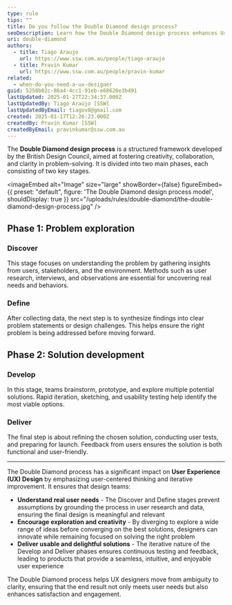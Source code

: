 ```yaml
---
type: rule
tips: ""
title: Do you follow the Double Diamond design process?
seoDescription: Learn how the Double Diamond design process enhances User Experience (UX) by fostering user-centered solutions through structured problem exploration, creative ideation, and iterative development.
uri: double-diamond
authors:
  - title: Tiago Araujo
    url: https://www.ssw.com.au/people/tiago-araujo
  - title: Pravin Kumar
    url: https://www.ssw.com.au/people/pravin-kumar
related:
  - when-do-you-need-a-ux-designer
guid: 5258b82c-86a4-4cc1-91eb-e68626e3b491
lastUpdated: 2025-01-27T22:34:37.000Z
lastUpdatedBy: Tiago Araújo [SSW]
lastUpdatedByEmail: tiagov8@gmail.com
created: 2025-01-17T12:26:23.000Z
createdBy: Pravin Kumar [SSW]
createdByEmail: pravinkumar@ssw.com.au
---
```


The **Double Diamond design process** is a structured framework developed by the British Design Council, aimed at fostering creativity, collaboration, and clarity in problem-solving. It is divided into two main phases, each consisting of two key stages.

<imageEmbed
  alt="Image"
  size="large"
  showBorder={false}
  figureEmbed={{
    preset: "default",
    figure: 'The Double Diamond design process model',
    shouldDisplay: true
  }}
  src="/uploads/rules/double-diamond/the-double-diamond-design-process.jpg"
/>

## Phase 1: Problem exploration

### Discover

This stage focuses on understanding the problem by gathering insights from users, stakeholders, and the environment. Methods such as user research, interviews, and observations are essential for uncovering real needs and behaviors.

### Define

After collecting data, the next step is to synthesize findings into clear problem statements or design challenges. This helps ensure the right problem is being addressed before moving forward.

## Phase 2: Solution development

### Develop

In this stage, teams brainstorm, prototype, and explore multiple potential solutions. Rapid iteration, sketching, and usability testing help identify the most viable options.

### Deliver

The final step is about refining the chosen solution, conducting user tests, and preparing for launch. Feedback from users ensures the solution is both functional and user-friendly.

---

The Double Diamond process has a significant impact on **User Experience (UX) Design** by emphasizing user-centered thinking and iterative improvement. It ensures that design teams:

* **Understand real user needs** - The Discover and Define stages prevent assumptions by grounding the process in user research and data, ensuring the final design is meaningful and relevant
* **Encourage exploration and creativity** - By diverging to explore a wide range of ideas before converging on the best solutions, designers can innovate while remaining focused on solving the right problem
* **Deliver usable and delightful solutions** - The iterative nature of the Develop and Deliver phases ensures continuous testing and feedback, leading to products that provide a seamless, intuitive, and enjoyable user experience

The Double Diamond process helps UX designers move from ambiguity to clarity, ensuring that the end result not only meets user needs but also enhances satisfaction and engagement.
